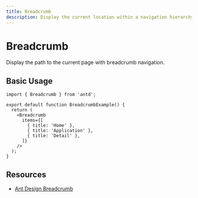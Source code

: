 ```yaml
---
title: Breadcrumb
description: Display the current location within a navigation hierarchy.
---
```


# Breadcrumb

Display the path to the current page with breadcrumb navigation.

## Basic Usage

```tsx
import { Breadcrumb } from 'antd';

export default function BreadcrumbExample() {
  return (
    <Breadcrumb
      items={[
        { title: 'Home' },
        { title: 'Application' },
        { title: 'Detail' },
      ]}
    />
  );
}
```

## Resources

- [Ant Design Breadcrumb](https://ant.design/components/breadcrumb)
